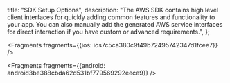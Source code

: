   title: "SDK Setup Options",
  description: "The AWS SDK contains high level client interfaces for quickly adding common features and functionality to your app. You can also manually add the generated AWS service interfaces for direct interaction if you have custom or advanced requirements.",
};






<Fragments fragments={{ios: ios7c5ca380c9f49b72495742347d1fcee7}} />



<Fragments fragments={{android: android3be388cbda62d531bf779569292eece9}} />
